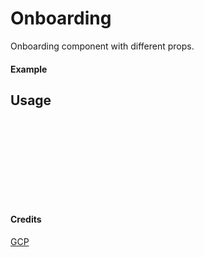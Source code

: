 
<Meta of={Onboarding} title="GCP/Onboarding" />

# Onboarding

Onboarding component with different props.

#### Example

<Canvas of={Onboarding.Primary} />

## Usage

```ts
import { Onboarding } from "yadl-ui";

const Example = () => {
  return (
      <Onboarding />
  );
};

export default Example;
```

#### Credits
[GCP](https://cloud.google.com/icons)
